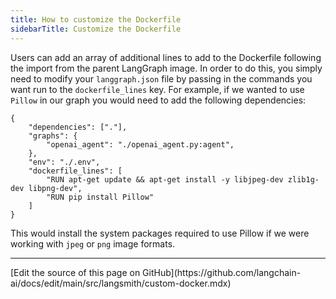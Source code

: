 ```yaml
---
title: How to customize the Dockerfile
sidebarTitle: Customize the Dockerfile
---
```

Users can add an array of additional lines to add to the Dockerfile following the import from the parent LangGraph image. In order to do this, you simply need to modify your `langgraph.json` file by passing in the commands you want run to the `dockerfile_lines` key. For example, if we wanted to use `Pillow` in our graph you would need to add the following dependencies:

```
{
    "dependencies": ["."],
    "graphs": {
        "openai_agent": "./openai_agent.py:agent",
    },
    "env": "./.env",
    "dockerfile_lines": [
        "RUN apt-get update && apt-get install -y libjpeg-dev zlib1g-dev libpng-dev",
        "RUN pip install Pillow"
    ]
}
```

This would install the system packages required to use Pillow if we were working with `jpeg` or `png` image formats.

---

<Callout icon="pen-to-square" iconType="regular">
  [Edit the source of this page on GitHub](https://github.com/langchain-ai/docs/edit/main/src/langsmith/custom-docker.mdx)
</Callout>
